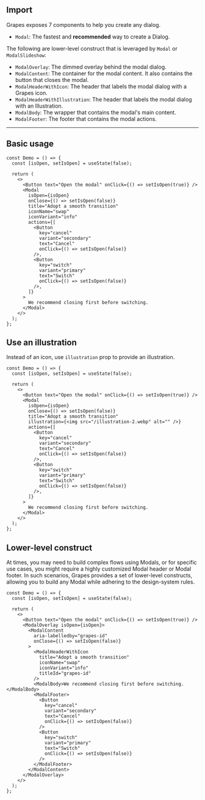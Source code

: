
## Import

Grapes exposes 7 components to help you create any dialog.

- `Modal`: The fastest and **recommended** way to create a Dialog.

The following are lower-level construct that is leveraged by `Modal` or `ModalSlideshow`:

- `ModalOverlay`: The dimmed overlay behind the modal dialog.
- `ModalContent`: The container for the modal content. It also contains the button that closes the modal.
- `ModalHeaderWithIcon`: The header that labels the modal dialog with a Grapes icon.
- `ModalHeaderWithIllustration`: The header that labels the modal dialog with an Illustration.
- `ModalBody`: The wrapper that contains the modal's main content.
- `ModalFooter`: The footer that contains the modal actions.

---

## Basic usage

<DemoModal />

```tsx sandbox
const Demo = () => {
  const [isOpen, setIsOpen] = useState(false);

  return (
    <>
      <Button text="Open the modal" onClick={() => setIsOpen(true)} />
      <Modal
        isOpen={isOpen}
        onClose={() => setIsOpen(false)}
        title="Adopt a smooth transition"
        iconName="swap"
        iconVariant="info"
        actions={[
          <Button
            key="cancel"
            variant="secondary"
            text="Cancel"
            onClick={() => setIsOpen(false)}
          />,
          <Button
            key="switch"
            variant="primary"
            text="Switch"
            onClick={() => setIsOpen(false)}
          />,
        ]}
      >
        We recommend closing first before switching.
      </Modal>
    </>
  );
};
```

## Use an illustration

Instead of an icon, use `illustration` prop to provide an illustration.

<WithIllustration />

```tsx sandbox
const Demo = () => {
  const [isOpen, setIsOpen] = useState(false);

  return (
    <>
      <Button text="Open the modal" onClick={() => setIsOpen(true)} />
      <Modal
        isOpen={isOpen}
        onClose={() => setIsOpen(false)}
        title="Adopt a smooth transition"
        illustration={<img src="/illustration-2.webp" alt="" />}
        actions={[
          <Button
            key="cancel"
            variant="secondary"
            text="Cancel"
            onClick={() => setIsOpen(false)}
          />,
          <Button
            key="switch"
            variant="primary"
            text="Switch"
            onClick={() => setIsOpen(false)}
          />,
        ]}
      >
        We recommend closing first before switching.
      </Modal>
    </>
  );
};
```

## Lower-level construct

At times, you may need to build complex flows using Modals, or for specific use cases, you might require a highly customized Modal header or Modal footer.
In such scenarios, Grapes provides a set of lower-level constructs, allowing you to build any Modal while adhering to the design-system rules.

<WithLowerLevelConstructModal />

```tsx sandbox
const Demo = () => {
  const [isOpen, setIsOpen] = useState(false);

  return (
    <>
      <Button text="Open the modal" onClick={() => setIsOpen(true)} />
      <ModalOverlay isOpen={isOpen}>
        <ModalContent
          aria-labelledby="grapes-id"
          onClose={() => setIsOpen(false)}
        >
          <ModalHeaderWithIcon
            title="Adopt a smooth transition"
            iconName="swap"
            iconVariant="info"
            titleId="grapes-id"
          />
          <ModalBody>We recommend closing first before switching.</ModalBody>
          <ModalFooter>
            <Button
              key="cancel"
              variant="secondary"
              text="Cancel"
              onClick={() => setIsOpen(false)}
            />
            <Button
              key="switch"
              variant="primary"
              text="Switch"
              onClick={() => setIsOpen(false)}
            />
          </ModalFooter>
        </ModalContent>
      </ModalOverlay>
    </>
  );
};
```
